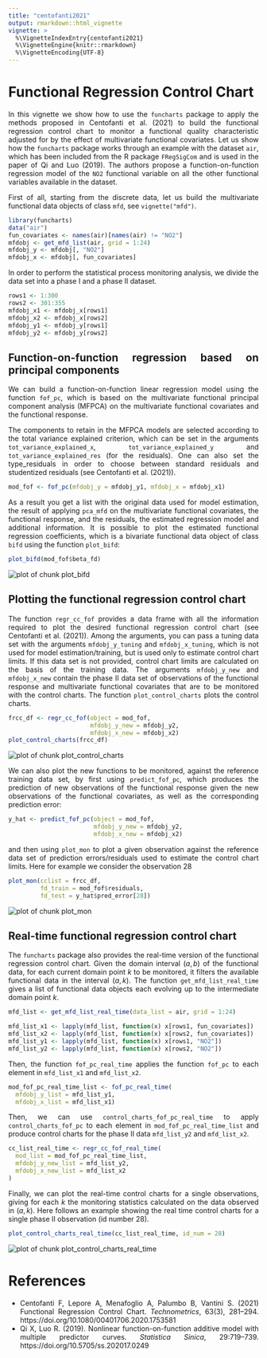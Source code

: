 ```yaml
---
title: "centofanti2021"
output: rmarkdown::html_vignette
vignette: >
  %\VignetteIndexEntry{centofanti2021}
  %\VignetteEngine{knitr::rmarkdown}
  %\VignetteEncoding{UTF-8}
---
```


<style>
body {
text-align: justify}
</style>





# Functional Regression Control Chart

In this vignette we show how to use the `funcharts` package to apply the methods proposed in Centofanti et al. (2021) to build the functional regression control chart to monitor a functional quality characteristic adjusted for by the effect of multivariate functional covariates.
Let us show how the `funcharts` package works through an example with the dataset `air`,
which has been included from the R package `FRegSigCom` and is used in the paper of Qi and Luo (2019).
The authors propose a function-on-function regression model of the `NO2` functional variable on all the other functional variables available in the dataset.

First of all, starting from the discrete data, let us build the multivariate functional data objects of class `mfd`, see `vignette("mfd")`.


```r
library(funcharts)
data("air")
fun_covariates <- names(air)[names(air) != "NO2"]
mfdobj <- get_mfd_list(air, grid = 1:24)
mfdobj_y <- mfdobj[, "NO2"]
mfdobj_x <- mfdobj[, fun_covariates]
```

In order to perform the statistical process monitoring analysis, we divide the data set into a phase I and a phase II dataset.


```r
rows1 <- 1:300
rows2 <- 301:355
mfdobj_x1 <- mfdobj_x[rows1]
mfdobj_x2 <- mfdobj_x[rows2]
mfdobj_y1 <- mfdobj_y[rows1]
mfdobj_y2 <- mfdobj_y[rows2]
```

## Function-on-function regression based on principal components

We can build a function-on-function linear regression model using the function `fof_pc`, which is based on the multivariate functional principal component analysis (MFPCA) on the multivariate functional covariates and the functional response.

The components to retain in the MFPCA models are selected  according to the total variance explained criterion, which can be set in the arguments `tot_variance_explained_x`, `tot_variance_explained_y` and `tot_variance_explained_res` (for the residuals). One can also set the type_residuals in order to choose between standard residuals and studentized residuals (see Centofanti et al. (2021)).


```r
mod_fof <- fof_pc(mfdobj_y = mfdobj_y1, mfdobj_x = mfdobj_x1)
```

As a result you get a list with the original data used for model estimation, the result of applying `pca_mfd` on the multivariate functional covariates, the functional response, and the residuals, the estimated regression model and additional information.
It is possible to plot the estimated functional regression coefficients, which is a bivariate functional data object of class `bifd` using the function `plot_bifd`:


```r
plot_bifd(mod_fof$beta_fd)
```

<img src="centofanti2021-plot_bifd-1.png" alt="plot of chunk plot_bifd" style="display:block; margin: auto" style="display: block; margin: auto;" />

## Plotting the functional regression control chart

The function `regr_cc_fof` provides a data frame with all the information required to plot the desired functional regression control chart (see Centofanti et al. (2021)).
Among the arguments, you can pass a tuning data set with the arguments `mfdobj_y_tuning` and `mfdobj_x_tuning`, which is not used for model estimation/training, but is used only to estimate control chart limits.
If this data set is not provided, control chart limits are calculated on the basis of the training data.
The arguments `mfdobj_y_new` and `mfdobj_x_new` contain the phase II data set of observations of the functional response and multivariate functional covariates that are to be monitored with the control charts.
The function `plot_control_charts` plots the control charts.


```r
frcc_df <- regr_cc_fof(object = mod_fof,
                       mfdobj_y_new = mfdobj_y2,
                       mfdobj_x_new = mfdobj_x2)
plot_control_charts(frcc_df)
```

<img src="centofanti2021-plot_control_charts-1.png" alt="plot of chunk plot_control_charts" style="display:block; margin: auto" style="display: block; margin: auto;" />

We can also plot the new functions to be monitored, against the reference training data set, by first using `predict_fof_pc`, which produces the prediction of new observations of the functional response given the new observations of the functional covariates, as well as the corresponding prediction error:


```r
y_hat <- predict_fof_pc(object = mod_fof,
                        mfdobj_y_new = mfdobj_y2,
                        mfdobj_x_new = mfdobj_x2)
```

and then using `plot_mon` to plot a given observation against the reference data set of prediction errors/residuals used to estimate the control chart limits. Here for example we consider the observation 28


```r
plot_mon(cclist = frcc_df,
         fd_train = mod_fof$residuals,
         fd_test = y_hat$pred_error[28])
```

<img src="centofanti2021-plot_mon-1.png" alt="plot of chunk plot_mon" style="display:block; margin: auto" style="display: block; margin: auto;" />

## Real-time functional regression control chart

The `funcharts` package also provides the real-time version of the functional regression control chart.
Given the domain interval $(a, b)$ of the functional data, for each current domain point $k$ to be monitored, it filters the available functional data in the interval $(a,k)$.
The function `get_mfd_list_real_time` gives a list of functional data objects each evolving up to the intermediate domain point $k$.


```r
mfd_list <- get_mfd_list_real_time(data_list = air, grid = 1:24)

mfd_list_x1 <- lapply(mfd_list, function(x) x[rows1, fun_covariates])
mfd_list_x2 <- lapply(mfd_list, function(x) x[rows2, fun_covariates])
mfd_list_y1 <- lapply(mfd_list, function(x) x[rows1, "NO2"])
mfd_list_y2 <- lapply(mfd_list, function(x) x[rows2, "NO2"])
```


Then, the function `fof_pc_real_time` applies the function `fof_pc` to each element in `mfd_list_x1` and `mfd_list_x2`.


```r
mod_fof_pc_real_time_list <- fof_pc_real_time(
  mfdobj_y_list = mfd_list_y1,
  mfdobj_x_list = mfd_list_x1)
```

Then, we can use `control_charts_fof_pc_real_time` to apply `control_charts_fof_pc` to each element in `mod_fof_pc_real_time_list` and produce control charts for the phase II data `mfd_list_y2` and `mfd_list_x2`.



```r
cc_list_real_time <- regr_cc_fof_real_time(
  mod_list = mod_fof_pc_real_time_list,
  mfdobj_y_new_list = mfd_list_y2,
  mfdobj_x_new_list = mfd_list_x2
)
```

Finally, we can plot the real-time control charts for a single observations, giving for each $k$ the monitoring statistics calculated on the data observed in $(a, k)$.
Here follows an example showing the real time control charts for a single phase II observation (id number 28).


```r
plot_control_charts_real_time(cc_list_real_time, id_num = 28)
```

<img src="centofanti2021-plot_control_charts_real_time-1.png" alt="plot of chunk plot_control_charts_real_time" style="display:block; margin: auto" style="display: block; margin: auto;" />

# References

* Centofanti F, Lepore A, Menafoglio A, Palumbo B, Vantini S. (2021)
Functional Regression Control Chart.
*Technometrics*,
63(3), 281--294. https://doi.org/10.1080/00401706.2020.1753581
* Qi X, Luo R. (2019).
Nonlinear function-on-function additive model with multiple predictor curves.
*Statistica Sinica*, 29:719--739. https://doi.org/10.5705/ss.202017.0249

